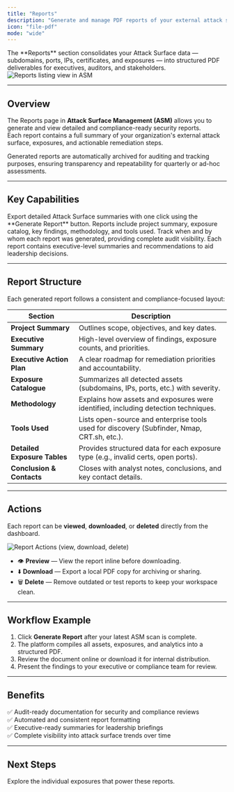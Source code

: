 ```yaml
---
title: "Reports"
description: "Generate and manage PDF reports of your external attack surface for executive, compliance, and security reviews."
icon: "file-pdf"
mode: "wide"
---
```


<Banner>
The **Reports** section consolidates your Attack Surface data — subdomains, ports, IPs, certificates, and exposures — into structured PDF deliverables for executives, auditors, and stakeholders.
</Banner>

<Frame caption="ASM Reports Overview">
  <img src="/images/asm/reports.png" alt="Reports listing view in ASM" />
</Frame>

---

## Overview

The Reports page in **Attack Surface Management (ASM)** allows you to generate and view detailed and compliance-ready security reports.  
Each report contains a full summary of your organization's external attack surface, exposures, and actionable remediation steps.

Generated reports are automatically archived for auditing and tracking purposes, ensuring transparency and repeatability for quarterly or ad-hoc assessments.

---

## Key Capabilities

<Columns cols={2}>

<Card title="Generate PDF Reports" icon="file-arrow-down">
  Export detailed Attack Surface summaries with one click using the **Generate Report** button.
</Card>

<Card title="Comprehensive Breakdown" icon="chart-pie">
  Reports include project summary, exposure catalog, key findings, methodology, and tools used.
</Card>

<Card title="Audit Trail" icon="clipboard-list">
  Track when and by whom each report was generated, providing complete audit visibility.
</Card>

<Card title="Executive Insights" icon="users">
  Each report contains executive-level summaries and recommendations to aid leadership decisions.
</Card>

</Columns>

---

## Report Structure

Each generated report follows a consistent and compliance-focused layout:

| Section | Description |
|----------|-------------|
| **Project Summary** | Outlines scope, objectives, and key dates. |
| **Executive Summary** | High-level overview of findings, exposure counts, and priorities. |
| **Executive Action Plan** | A clear roadmap for remediation priorities and accountability. |
| **Exposure Catalogue** | Summarizes all detected assets (subdomains, IPs, ports, etc.) with severity. |
| **Methodology** | Explains how assets and exposures were identified, including detection techniques. |
| **Tools Used** | Lists open-source and enterprise tools used for discovery (Subfinder, Nmap, CRT.sh, etc.). |
| **Detailed Exposure Tables** | Provides structured data for each exposure type (e.g., invalid certs, open ports). |
| **Conclusion & Contacts** | Closes with analyst notes, conclusions, and key contact details. |

---

## Actions

Each report can be **viewed**, **downloaded**, or **deleted** directly from the dashboard.

<Frame caption="Report Actions">
  <img src="/images/asm/reports2.png" alt="Report Actions (view, download, delete)" />
</Frame>

- 👁️ **Preview** — View the report inline before downloading.  
- ⬇️ **Download** — Export a local PDF copy for archiving or sharing.  
- 🗑️ **Delete** — Remove outdated or test reports to keep your workspace clean.

---

## Workflow Example

1. Click **Generate Report** after your latest ASM scan is complete.  
2. The platform compiles all assets, exposures, and analytics into a structured PDF.  
3. Review the document online or download it for internal distribution.  
4. Present the findings to your executive or compliance team for review.

---

## Benefits

✅ Audit-ready documentation for security and compliance reviews  
✅ Automated and consistent report formatting  
✅ Executive-ready summaries for leadership briefings  
✅ Complete visibility into attack surface trends over time  

---

## Next Steps

<Card title="View Exposure Details" icon="shield-exclamation" href="/products/asm/exposures">
  Explore the individual exposures that power these reports.
</Card>
